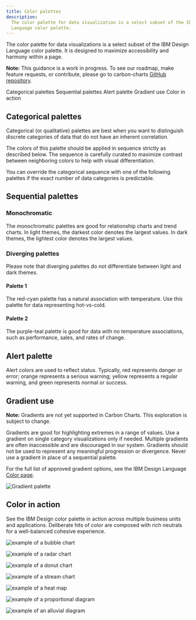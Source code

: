 ```yaml
---
title: Color palettes
description:
  The color palette for data visualization is a select subset of the IBM Design
  Language color palette.
---
```


<PageDescription>

The color palette for data visualizations is a select subset of the IBM Design
Language color palette. It is designed to maximize accessibility and harmony
within a page.

</PageDescription>

<InlineNotification>

**Note:** This guidance is a work in progress. To see our roadmap, make feature
requests, or contribute, please go to carbon-charts
[GitHub repository](https://github.com/carbon-design-system/carbon-charts).

</InlineNotification>

<AnchorLinks>

<AnchorLink>Categorical palettes</AnchorLink>
<AnchorLink>Sequential palettes</AnchorLink>
<AnchorLink>Alert palette</AnchorLink>
<AnchorLink>Gradient use</AnchorLink>
<AnchorLink>Color in action</AnchorLink>

</AnchorLinks>

## Categorical palettes

Categorical (or qualitative) palettes are best when you want to distinguish
discrete categories of data that do not have an inherent correlation.

The colors of this palette should be applied in sequence strictly as described
below. The sequence is carefully curated to maximize contrast between
neighboring colors to help with visual differentiation.

<ColorPalette type="categorical" />

You can override the categorical sequence with one of the following palettes if
the exact number of data categories is predictable.

<ColorPalette type="grouped" />

## Sequential palettes

### Monochromatic

The monochromatic palettes are good for relationship charts and trend charts. In
light themes, the darkest color denotes the largest values. In dark themes, the
lightest color denotes the largest values.

<ColorPalette type="sequential" isMono />

### Diverging palettes

Please note that diverging palettes do not differentiate between light and dark
themes.

#### Palette 1

The red-cyan palette has a natural association with temperature. Use this
palette for data representing hot-vs-cold.

#### Palette 2

The purple-teal palette is good for data with no temperature associations, such
as performance, sales, and rates of change.

<ColorPalette type="sequential" isDiverging />

## Alert palette

Alert colors are used to reflect status. Typically, red represents danger or
error; orange represents a serious warning; yellow represents a regular warning,
and green represents normal or success.

<ColorPalette twoColumn type="alert" />

## Gradient use

<InlineNotification>

**Note:** Gradients are not yet supported in Carbon Charts. This exploration is
subject to change.

</InlineNotification>

Gradients are good for highlighting extremes in a range of values. Use a
gradient on single category visualizations only if needed. Multiple gradients
are often inaccessible and are discouraged in our system. Gradients should not
be used to represent any meaningful progression or divergence. Never use a
gradient in place of a sequential palette.

For the full list of approved gradient options, see the IBM Design Language
[Color page](https://www.ibm.com/design/language/elements/color#gradients).

<Row>
<Column colLg={8} colMd={6} colSm={4}>

![Gradient palette](images/gradient.png)

</Column>
</Row>

## Color in action

See the IBM Design color palette in action across multiple business units and
applications. Deliberate hits of color are composed with rich neutrals for a
well-balanced cohesive experience.

<ImageGallery>
<ImageGalleryImage col={6} title="Bubble chart in action" alt="example of a bubble chart">

![example of a bubble chart](images/color_gallery_1.png)

</ImageGalleryImage>

<ImageGalleryImage col={6} title="Radar chart in action" alt="example of a radar chart">

![example of a radar chart](images/color_gallery_2.png)

</ImageGalleryImage>

<ImageGalleryImage col={6} title="Donut chart in action" alt="example of a donut chart">

![example of a donut chart](images/color_gallery_3.png)

</ImageGalleryImage>

<ImageGalleryImage col={6} title="Stream chart in action" alt="example of a stream chart">

![example of a stream chart](images/color_gallery_4.png)

</ImageGalleryImage>

<ImageGalleryImage col={12} title="Heat map in action" alt="example of a heat map">

![example of a heat map](images/color_gallery_5.png)

</ImageGalleryImage>

<ImageGalleryImage col={12} title="Proportional diagram in action" alt="example of a proportional diagram">

![example of a proportional diagram](images/color_gallery_6.png)

</ImageGalleryImage>

<ImageGalleryImage col={12} title="Alluvial diagram in action" alt="example of an alluvial diagram">

![example of an alluvial diagram](images/color_gallery_7.png)

</ImageGalleryImage>
</ImageGallery>
